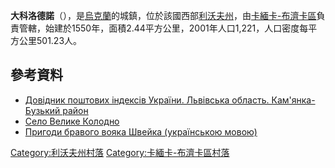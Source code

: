 {{coord|49|59|33|N|24|17|10|E|scale:100000|display=title}}

'''大科洛德諾'''（{{lang-uk|Велике Колодно}}），是[[烏克蘭|烏克蘭]]的城鎮，位於該國西部[[利沃夫州|利沃夫州]]，由[[卡緬卡-布濟卡區|卡緬卡-布濟卡區]]負責管轄，始建於1550年，面積2.44平方公里，2001年人口1,221，人口密度每平方公里501.23人。

==參考資料==
*[http://www.uaidx.com/13/287/index Довідник поштових індексів України. Львівська область. Кам'янка-Бузький район]{{Wayback|url=http://www.uaidx.com/13/287/index |date=20160909184945 }}
* [http://gska2.rada.gov.ua/pls/z7502/A005?rdat1=11.04.2006&rf7571=20058 Село Велике Колодно]{{dead link|date=2017年12月 |bot=InternetArchiveBot |fix-attempted=yes }}
* [http://litopys.org.ua/hasek/has.htm Пригоди бравого вояка Швейка (українською мовою)]{{Wayback|url=http://litopys.org.ua/hasek/has.htm |date=20161015122910 }}

[[Category:利沃夫州村落|Category:利沃夫州村落]]
[[Category:卡緬卡-布濟卡區村落|Category:卡緬卡-布濟卡區村落]]


{{Lviv-geo-stub}}